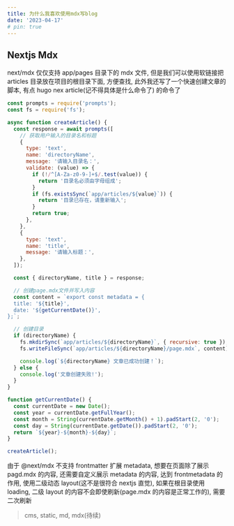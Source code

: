```yaml
---
title: 为什么我喜欢使用mdx写blog
date: '2023-04-17'
# pin: true
---
```


## Nextjs Mdx

next/mdx 仅仅支持 app/pages 目录下的 mdx 文件, 但是我们可以使用软链接把 articles 目录放在项目的根目录下面, 方便查找, 此外我还写了一个快速创建文章的脚本, 有点 hugo nex article(记不得具体是什么命令了) 的命令了

```js
const prompts = require('prompts');
const fs = require('fs');

async function createArticle() {
  const response = await prompts([
    // 获取用户输入的目录名和标题
    {
      type: 'text',
      name: 'directoryName',
      message: '请输入目录名：',
      validate: (value) => {
        if (!/^[A-Za-z0-9-]+$/.test(value)) {
          return '目录名必须由字母组成';
        }
        if (fs.existsSync(`app/articles/${value}`)) {
          return '目录已存在，请重新输入';
        }
        return true;
      },
    },
    {
      type: 'text',
      name: 'title',
      message: '请输入标题：',
    },
  ]);

  const { directoryName, title } = response;

  // 创建page.mdx文件并写入内容
  const content = `export const metadata = {
  title: '${title}',
  date: '${getCurrentDate()}',
};`;

  // 创建目录
  if (directoryName) {
    fs.mkdirSync(`app/articles/${directoryName}`, { recursive: true });
    fs.writeFileSync(`app/articles/${directoryName}/page.mdx`, content);

    console.log(`${directoryName} 文章已成功创建！`);
  } else {
    console.log('文章创建失败!');
  }
}

function getCurrentDate() {
  const currentDate = new Date();
  const year = currentDate.getFullYear();
  const month = String(currentDate.getMonth() + 1).padStart(2, '0');
  const day = String(currentDate.getDate()).padStart(2, '0');
  return `${year}-${month}-${day}`;
}

createArticle();
```

由于 @next/mdx 不支持 frontmatter 扩展 metadata, 想要在页面除了展示 pagd.mdx 的内容, 还需要自定义展示 metadata 的内容, 达到 frontmetadata 的作用, 使用二级动态 layout(这不是很符合 nextjs 直觉), 如果在根目录使用 loading, 二级 layout 的内容不会即使刷新(page.mdx 的内容是正常工作的), 需要二次刷新

> cms, static, md, mdx(待续)
